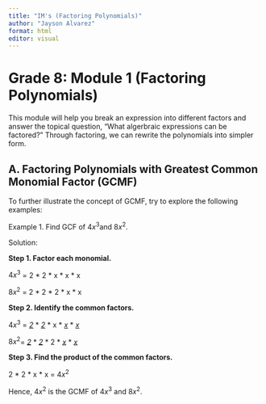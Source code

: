 ```yaml
---
title: "IM's (Factoring Polynomials)"
author: "Jayson Alvarez"
format: html
editor: visual
---
```


# Grade 8: Module 1 (Factoring Polynomials)

This module will help you break an expression into different factors and answer the topical question, "What algerbraic expressions can be factored?" Through factoring, we can rewrite the polynomials into simpler form.

## A. Factoring Polynomials with Greatest Common Monomial Factor (GCMF)

To further illustrate the concept of GCMF, try to explore the following examples:

Example 1. Find GCF of $4x^3$and $8x^2$.

Solution:

**Step 1. Factor each monomial.**

$4x^3$ = 2 \* 2 \* x \* x \* x

$8x^2$ = 2 \* 2 \* 2 \* x \* x

**Step 2. Identify the common factors.**

$4x^3$ = [*2*]{.underline} \* [*2*]{.underline} \* x \* [*x*]{.underline} \* [*x*]{.underline}

$8x^2$= [*2*]{.underline} \* [*2*]{.underline} \* 2 \* [*x*]{.underline} \* [*x*]{.underline}

**Step 3. Find the product of the common factors.**

2 \* 2 \* x \* x = $4x^2$

Hence, $4x^2$ is the GCMF of $4x^3$ and $8x^2$.
